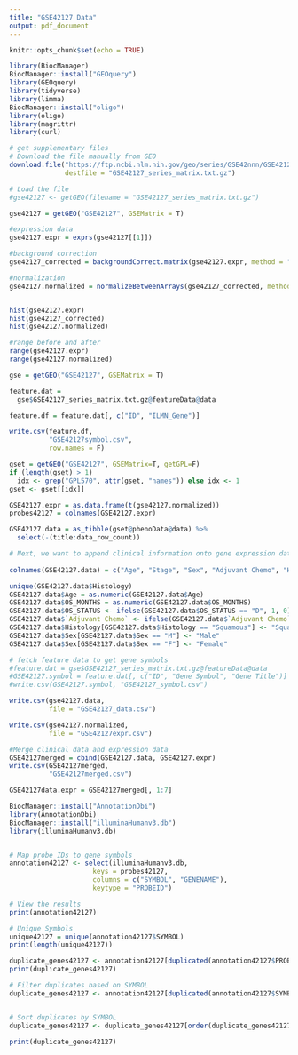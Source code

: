 ```yaml
---
title: "GSE42127 Data"
output: pdf_document
---
```


```r
knitr::opts_chunk$set(echo = TRUE)
```

```r
library(BiocManager)
BiocManager::install("GEOquery")
library(GEOquery) 
library(tidyverse)
library(limma)
BiocManager::install("oligo")
library(oligo)
library(magrittr)
library(curl)
```


```r
# get supplementary files
# Download the file manually from GEO
download.file("https://ftp.ncbi.nlm.nih.gov/geo/series/GSE42nnn/GSE42127/matrix/GSE42127_series_matrix.txt.gz",
              destfile = "GSE42127_series_matrix.txt.gz")

# Load the file
#gse42127 <- getGEO(filename = "GSE42127_series_matrix.txt.gz")

gse42127 = getGEO("GSE42127", GSEMatrix = T)

#expression data
gse42127.expr = exprs(gse42127[[1]])

#background correction
gse42127_corrected = backgroundCorrect.matrix(gse42127.expr, method = "normexp")

#normalization
gse42127.normalized = normalizeBetweenArrays(gse42127_corrected, method = "quantile")


hist(gse42127.expr)
hist(gse42127_corrected)
hist(gse42127.normalized)

#range before and after
range(gse42127.expr)
range(gse42127.normalized)
```

```r
gse = getGEO("GSE42127", GSEMatrix = T)

feature.dat = 
  gse$GSE42127_series_matrix.txt.gz@featureData@data

feature.df = feature.dat[, c("ID", "ILMN_Gene")]

write.csv(feature.df, 
          "GSE42127symbol.csv", 
          row.names = F)

gset = getGEO("GSE42127", GSEMatrix=T, getGPL=F)
if (length(gset) > 1) 
  idx <- grep("GPL570", attr(gset, "names")) else idx <- 1
gset <- gset[[idx]]

GSE42127.expr = as.data.frame(t(gse42127.normalized))
probes42127 = colnames(GSE42127.expr)

GSE42127.data = as_tibble(gset@phenoData@data) %>%
  select(-(title:data_row_count))

# Next, we want to append clinical information onto gene expression data
  
colnames(GSE42127.data) = c("Age", "Stage", "Sex", "Adjuvant Chemo", "Histology", "OS_MONTHS", "OS_STATUS")

unique(GSE42127.data$Histology)
GSE42127.data$Age = as.numeric(GSE42127.data$Age)
GSE42127.data$OS_MONTHS = as.numeric(GSE42127.data$OS_MONTHS)
GSE42127.data$OS_STATUS <- ifelse(GSE42127.data$OS_STATUS == "D", 1, 0)
GSE42127.data$`Adjuvant Chemo` <- ifelse(GSE42127.data$`Adjuvant Chemo` == "TRUE", 1, 0)
GSE42127.data$Histology[GSE42127.data$Histology == "Squamous"] <- "Squamous Cell Carcinoma"
GSE42127.data$Sex[GSE42127.data$Sex == "M"] <- "Male"
GSE42127.data$Sex[GSE42127.data$Sex == "F"] <- "Female"

# fetch feature data to get gene symbols
#feature.dat = gse$GSE42127_series_matrix.txt.gz@featureData@data 
#GSE42127.symbol = feature.dat[, c("ID", "Gene Symbol", "Gene Title")]
#write.csv(GSE42127.symbol, "GSE42127_symbol.csv")

write.csv(gse42127.data, 
          file = "GSE42127_data.csv")

write.csv(gse42127.normalized, 
          file = "GSE42127expr.csv")

```


```r
#Merge clinical data and expression data
GSE42127merged = cbind(GSE42127.data, GSE42127.expr)
write.csv(GSE42127merged, 
          "GSE42127merged.csv")

GSE42127data.expr = GSE42127merged[, 1:7]
```

```r
BiocManager::install("AnnotationDbi")
library(AnnotationDbi)
BiocManager::install("illuminaHumanv3.db")
library(illuminaHumanv3.db)


# Map probe IDs to gene symbols
annotation42127 <- select(illuminaHumanv3.db,
                     keys = probes42127,
                     columns = c("SYMBOL", "GENENAME"),
                     keytype = "PROBEID")

# View the results
print(annotation42127)

# Unique Symbols
unique42127 = unique(annotation42127$SYMBOL)
print(length(unique42127))

duplicate_genes42127 <- annotation42127[duplicated(annotation42127$PROBEID), ]
print(duplicate_genes42127)

# Filter duplicates based on SYMBOL
duplicate_genes42127 <- annotation42127[duplicated(annotation42127$SYMBOL) | duplicated(annotation42127$SYMBOL, fromLast = TRUE), ]


# Sort duplicates by SYMBOL
duplicate_genes42127 <- duplicate_genes42127[order(duplicate_genes42127$SYMBOL), ]

print(duplicate_genes42127)
```